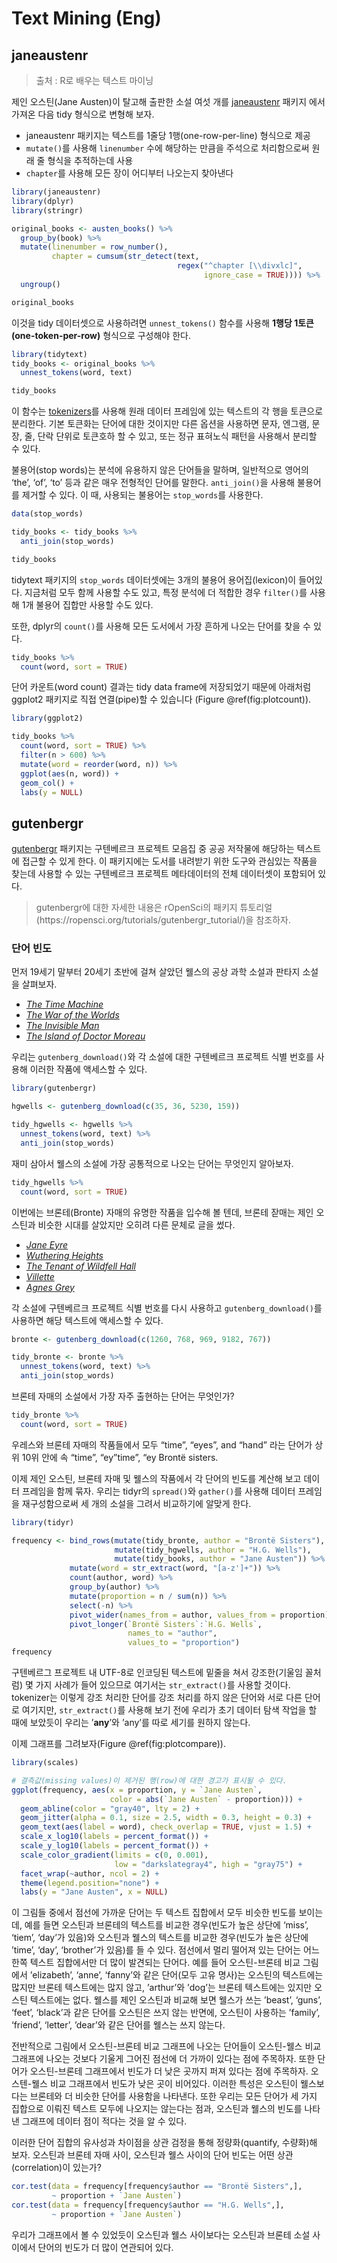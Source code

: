 # Text Mining (Eng) {#tm-eng}

## janeaustenr {#janeaustenr}

> 출처 : R로 배우는 텍스트 마이닝

제인 오스틴(Jane Austen)이 탈고해 출판한 소설 여섯 개를 [janeaustenr](https://cran.r-project.org/package=janeaustenr) 패키지 에서 가져온 다음 tidy 형식으로 변형해 보자.

-   janeaustenr 패키지는 텍스트를 1줄당 1행(one-row-per-line) 형식으로 제공
-   `mutate()`를 사용해 `linenumber` 수에 해당하는 만큼을 주석으로 처리함으로써 원래 줄 형식을 추적하는데 사용
-   `chapter`를 사용해 모든 장이 어디부터 나오는지 찾아낸다

```r
library(janeaustenr)
library(dplyr)
library(stringr)

original_books <- austen_books() %>%
  group_by(book) %>%
  mutate(linenumber = row_number(),
         chapter = cumsum(str_detect(text, 
                                     regex("^chapter [\\divxlc]",
                                           ignore_case = TRUE)))) %>%
  ungroup()

original_books
```

이것을 tidy 데이터셋으로 사용하려면 `unnest_tokens()` 함수를 사용해 **1행당 1토큰(one-token-per-row)** 형식으로 구성해야 한다.

```r
library(tidytext)
tidy_books <- original_books %>%
  unnest_tokens(word, text)

tidy_books
```

이 함수는 [tokenizers](https://github.com/ropensci/tokenizers)를 사용해 원래 데이터 프레임에 있는 텍스트의 각 행을 토큰으로 분리한다. 기본 토큰화는 단어에 대한 것이지만 다른 옵션을 사용하면 문자, 엔그램, 문장, 줄, 단락 단위로 토큰호하 할 수 있고, 또는 정규 표혀노식 패턴을 사용해서 분리할 수 있다.

불용어(stop words)는 분석에 유용하지 않은 단어들을 말하며, 일반적으로 영어의 'the', 'of', 'to' 등과 같은 매우 전형적인 단어를 말한다. `anti_join()`을 사용해 불용어를 제거할 수 있다. 이 때, 사용되는 불용어는 `stop_words`를 사용한다.

```r
data(stop_words)

tidy_books <- tidy_books %>%
  anti_join(stop_words)

tidy_books
```

tidytext 패키지의 `stop_words` 데이터셋에는 3개의 불용어 용어집(lexicon)이 들어있다. 지금처럼 모두 함께 사용할 수도 있고, 특정 분석에 더 적합한 경우 `filter()`를 사용해 1개 불용어 집합만 사용할 수도 있다.

또한, dplyr의 `count()`를 사용해 모든 도서에서 가장 흔하게 나오는 단어를 찾을 수 있다.

```r
tidy_books %>%
  count(word, sort = TRUE) 
```

단어 카운트(word count) 결과는 tidy data frame에 저장되었기 때문에 아래처럼 ggplot2 패키지로 직접 연결(pipe)할 수 있습니다 (Figure \@ref(fig:plotcount)).

```r
library(ggplot2)

tidy_books %>%
  count(word, sort = TRUE) %>%
  filter(n > 600) %>%
  mutate(word = reorder(word, n)) %>%
  ggplot(aes(n, word)) +
  geom_col() +
  labs(y = NULL)
```

## gutenbergr {#gutenbergr}

[gutenbergr](https://github.com/ropensci/gutenbergr) 패키지는 구텐베르크 프로젝트 모음집 중 공공 저작물에 해당하는 텍스트에 접근할 수 있게 한다. 이 패키지에는 도서를 내려받기 위한 도구와 관심있는 작품을 찾는데 사용할 수 있는 구텐베르크 프로젝트 메타데이터의 전체 데이터셋이 포함되어 있다. 

> gutenbergr에 대한 자세한 내용은 rOpenSci의 패키지 튜토리얼(https://ropensci.org/tutorials/gutenbergr_tutorial/)을 참조하자. 

### 단어 빈도

먼저 19세기 말부터 20세기 초반에 걸쳐 살았던 웰스의 공상 과학 소설과 판타지 소설을 살펴보자.

- [*The Time Machine*](https://www.gutenberg.org/ebooks/35)
- [*The War of the Worlds*](https://www.gutenberg.org/ebooks/36)
- [*The Invisible Man*](https://www.gutenberg.org/ebooks/5230)
- [*The Island of Doctor Moreau*](https://www.gutenberg.org/ebooks/159)

우리는 `gutenberg_download()`와 각 소설에 대한 구텐베르크 프로젝트 식별 번호를 사용해 이러한 작품에 액세스할 수 있다.

```r
library(gutenbergr)

hgwells <- gutenberg_download(c(35, 36, 5230, 159))

tidy_hgwells <- hgwells %>%
  unnest_tokens(word, text) %>%
  anti_join(stop_words)
```

재미 삼아서 웰스의 소설에 가장 공통적으로 나오는 단어는 무엇인지 알아보자.

```r
tidy_hgwells %>%
  count(word, sort = TRUE)
```

이번에는 브론테(Bronte) 자매의 유명한 작품을 입수해 볼 텐데, 브론테 잗매는 제인 오스틴과 비슷한 시대를 살았지만 오히려 다른 문체로 글을 썼다.

- [*Jane Eyre*](https://www.gutenberg.org/ebooks/1260)
- [*Wuthering Heights*](https://www.gutenberg.org/ebooks/768)
- [*The Tenant of Wildfell Hall*](https://www.gutenberg.org/ebooks/969)
- [*Villette*](https://www.gutenberg.org/ebooks/9182)
- [*Agnes Grey*](https://www.gutenberg.org/ebooks/767)

각 소설에 구텐베르크 프로젝트 식별 번호를 다시 사용하고 `gutenberg_download()`를 사용하면 해당 텍스트에 액세스할 수 있다.

```r
bronte <- gutenberg_download(c(1260, 768, 969, 9182, 767))

tidy_bronte <- bronte %>%
  unnest_tokens(word, text) %>%
  anti_join(stop_words)
```

브론테 자매의 소설에서 가장 자주 출현하는 단어는 무엇인가?

```r
tidy_bronte %>%
  count(word, sort = TRUE)
```

우레스와 브론테 자매의 작품들에서 모두 "time", "eyes", and "hand" 라는 단어가 상위 10위 안에 속 "time", "ey "time", "ey Brontë sisters.

이제 제인 오스틴, 브론테 자매 및 웰스의 작품에서 각 단어의 빈도를 계산해 보고 데이터 프레임을 함께 묶자. 우리는 tidyr의 `spread()`와 `gather()`를 사용해 데이터 프레임을 재구성함으로써 세 개의 소설을 그려서 비교하기에 알맞게 한다.

```r
library(tidyr)

frequency <- bind_rows(mutate(tidy_bronte, author = "Brontë Sisters"),
                       mutate(tidy_hgwells, author = "H.G. Wells"),
                       mutate(tidy_books, author = "Jane Austen")) %>%
             mutate(word = str_extract(word, "[a-z']+")) %>%
             count(author, word) %>%
             group_by(author) %>%
             mutate(proportion = n / sum(n)) %>%
             select(-n) %>%
             pivot_wider(names_from = author, values_from = proportion) %>%
             pivot_longer(`Brontë Sisters`:`H.G. Wells`,
                          names_to = "author",
                          values_to = "proportion")
frequency
```

구텐베르그 프로젝트 내 UTF-8로 인코딩된 텍스트에 밑줄을 쳐서 강조한(기울임 꼴처럼) 몇 가지 사례가 들어 있으므로 여기서는 `str_extract()`를 사용할 것이다. tokenizer는 이렇게 강조 처리한 단어를 강조 처리를 하지 않은 단어와 서로 다른 단어로 여기지만, `str_extract()`를 사용해 보기 전에 우리가 초기 데이터 탐색 작업을 할 때에 보았듯이 우리는 '**any**'와 'any'를 따로 세기를 원하지 않는다.

이제 그래프를 그려보자(Figure \@ref(fig:plotcompare)).

```r
library(scales)

# 결측값(missing values)이 제거된 행(row)에 대한 경고가 표시될 수 있다.
ggplot(frequency, aes(x = proportion, y = `Jane Austen`, 
                      color = abs(`Jane Austen` - proportion))) +
  geom_abline(color = "gray40", lty = 2) +
  geom_jitter(alpha = 0.1, size = 2.5, width = 0.3, height = 0.3) +
  geom_text(aes(label = word), check_overlap = TRUE, vjust = 1.5) +
  scale_x_log10(labels = percent_format()) +
  scale_y_log10(labels = percent_format()) +
  scale_color_gradient(limits = c(0, 0.001), 
                       low = "darkslategray4", high = "gray75") +
  facet_wrap(~author, ncol = 2) +
  theme(legend.position="none") +
  labs(y = "Jane Austen", x = NULL)
```

이 그림들 중에서 점선에 가까운 단어는 두 텍스트 집합에서 모두 비슷한 빈도를 보이는데, 예를 들면 오스틴과 브론테의 텍스트를 비교한 경우(빈도가 높은 상단에 'miss', 'tiem', 'day'가 있음)와 오스틴과 웰스의 텍스트를 비교한 경우(빈도가 높은 상단에 'time', 'day', 'brother'가 있음)를 들 수 있다. 점선에서 멀리 떨어져 있는 단어는 어느 한쪽 텍스트 집합에서만 더 많이 발견되는 단어다. 예를 들어 오스틴-브론테 비교 그림에서 'elizabeth', 'anne', 'fanny'와 같은 단어(모두 고유 명사)는 오스틴의 텍스트에는 많지만 브론테 텍스트에는 많지 않고, 'arthur'와 'dog'는 브론테 텍스트에는 있지만 오스틴 텍스트에는 없다. 웰스를 제인 오스틴과 비교해 보면 웰스가 쓰는 'beast', 'guns', 'feet', 'black'과 같은 단어를 오스틴은 쓰지 않는 반면에, 오스틴이 사용하는 'family', 'friend', 'letter', 'dear'와 같은 단어를 웰스는 쓰지 않는다.

전반적으로 그림에서 오스틴-브론테 비교 그래프에 나오는 단어들이 오스틴-웰스 비교 그래프에 나오는 것보다 기울게 그어진 점선에 더 가까이 있다는 점에 주목하자. 또한 단어가 오스틴-브론테 그래프에서 빈도가 더 낮은 곳까지 퍼져 있다는 점에 주목하자. 오스텐-웰스 비교 그래프에서 빈도가 낮은 곳이 비어있다. 이러한 특성은 오스틴이 웰스보다는 브론테와 더 비슷한 단어를 사용함을 나타낸다. 또한 우리는 모든 단어가 세 가지 집합으로 이뤄진 텍스트 모두에 나오지는 않는다는 점과, 오스틴과 웰스의 빈도를 나타낸 그래프에 데이터 점이 적다는 것을 알 수 있다.

이러한 단어 집합의 유사성과 차이점을 상관 검정을 통해 정량화(quantify, 수량화)해 보자. 오스틴과 브론테 자매 사이, 오스틴과 웰스 사이의 단어 빈도는 어떤 상관(correlation)이 있는가?

```r
cor.test(data = frequency[frequency$author == "Brontë Sisters",],
         ~ proportion + `Jane Austen`)
cor.test(data = frequency[frequency$author == "H.G. Wells",], 
         ~ proportion + `Jane Austen`)
```

우리가 그래프에서 볼 수 있었듯이 오스틴과 웰스 사이보다는 오스틴과 브론테 소설 사이에서 단어의 빈도가 더 많이 연관되어 있다.
